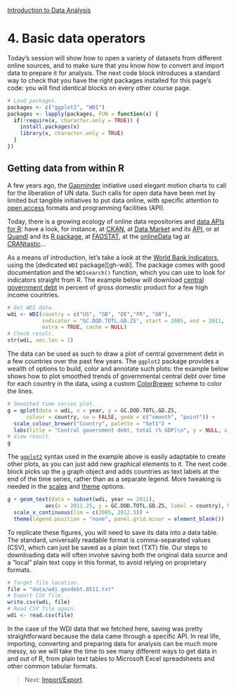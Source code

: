 <style>@import url(style.css);</style>
[Introduction to Data Analysis](index.html "Course index")

# 4. Basic data operators

[ckan]: http://ckan.org/
[cb]: http://colorbrewer2.org/
[ct]: http://crantastic.org/
[ct-onlinedata]: http://crantastic.org/tags/onlineData
[dm]: http://datamarket.com/
[dm-api]: https://github.com/DataMarket/rdatamarket#readme
[ggplot2]: http://docs.ggplot2.org/current/
[ggplot2-scale]: http://docs.ggplot2.org/current/scale_continuous.html
[ggplot2-theme]: http://docs.ggplot2.org/current/theme.html
[quandl]: http://www.quandl.com/
[quandl-r]: http://www.quandl.com/help/packages/r
[us-oa]: http://blogstats.wordpress.com/2013/05/10/managing-government-information-as-an-asset/

Today's session will show how to open a variety of datasets from different online sources, and to make sure that you know how to convert and import data to prepare it for analysis. The next code block introduces a standard way to check that you have the right packages installed for this page's code: you will find identical blocks on every other course page.

```r
# Load packages.
packages <- c("ggplot2", "WDI")
packages <- lapply(packages, FUN = function(x) {
  if(!require(x, character.only = TRUE)) {
    install.packages(x)
    library(x, character.only = TRUE)
  }
})
```

<!-- [my links](https://github.com/briatte/srqm/wiki/data) -->

## Getting data from within R

A few years ago, the [Gapminder](http://factbased.blogspot.fr/2012/07/convenient-access-to-gapminder-datasets.html) initiative used elegant motion charts to call for the liberation of UN data. Such calls for open data have been met by limited but tangible initiatives to put data online, with specific attention to [open access][us-oa] formats and programming facilities (API).

Today, there is a growing ecology of online data repositories and [data APIs for R][so-datR]: have a look, for instance, at [CKAN][ckan], at [Data Market][dm] and its [API][dm-api], or at [Quandl](http://www.quandl.com/) and its [R package][quandl-r], at [FAOSTAT](http://cran.r-project.org/web/packages/FAOSTAT/), at the [onlineData][ct-onlinedata] tag at [CRANtastic][ct]…

As a means of introduction, let's take a look at the [World Bank Indicators][wdi], using the [dedicated `WDI` package][gh-wdi]. The package comes with good documentation and the `WDIsearch()` function, which you can use to look for indicators straight from R. The example below will download [central government debt][wdi-cgd] in percent of gross domestic product for a few high income countries.

[so-datR]: http://stats.stackexchange.com/questions/12670/data-apis-feeds-available-as-packages-in-r
[wdi]: http://data.worldbank.org/about/data-overview/methodologies
[wdi-r]: https://github.com/vincentarelbundock/WDI
[wdi-cgd]: http://data.worldbank.org/indicator/GC.DOD.TOTL.GD.ZS

```r
# Get WDI data.
wdi <- WDI(country = c("US", "GB", "DE","FR", "GR"), 
           indicator = "GC.DOD.TOTL.GD.ZS", start = 2005, end = 2011, 
           extra = TRUE, cache = NULL)
# Check result.
str(wdi, vec.len = 1)
```

The data can be used as such to draw a plot of central government debt in a few countries over the past few years. The `ggplot2` package provides a wealth of options to build, color and annotate such plots: the example below shows how to plot smoothed trends of governmental central debt over time for each country in the data, using a custom [ColorBrewer][cb] scheme to color the lines.

```r
# Smoothed time series plot.
g = qplot(data = wdi, x = year, y = GC.DOD.TOTL.GD.ZS,
      colour = country, se = FALSE, geom = c("smooth", "point")) +
  scale_colour_brewer("Country", palette = "Set1") +
  labs(title = "Central government debt, total (% GDP)\n", y = NULL, x = NULL)
# View result.
g
```

The [`ggplot2`][ggplot2] syntax used in the example above is easily adaptable to create other plots, as you can just add new graphical elements to it. The next code block picks up the `g` graph object and adds countries as text labels at the end of the time series, rather than as a separate legend. More tweaking is needed in the [scales][ggplot2-scale] and [theme][ggplot2-theme] options.

```r
g + geom_text(data = subset(wdi, year == 2011), 
            aes(x = 2011.25, y = GC.DOD.TOTL.GD.ZS, label = country), hjust = 0) +
  scale_x_continuous(lim = c(2005, 2012.5)) +
  theme(legend.position = "none", panel.grid.minor = element_blank())
```

To replicate these figures, you will need to save its data into a data table. The standard, universally readable format is comma-separated values (CSV), which can just be saved as a plain text (TXT) file. Our steps to downloading data will often involve saving both the original data source and a "local" plain text copy in this format, to avoid relying on proprietary formats.

```r
# Target file location.
file = "data/wdi.govdebt.0511.txt"
# Export CSV file.
write.csv(wdi, file)
# Read CSV file again.
wdi <- read.csv(file)
```

In the case of the WDI data that we fetched here, saving was pretty straightforward because the data came through a specific API. In real life, importing, converting and preparing data for analysis can be much more messy, so we will take the time to see many different ways to get data in and out of R, from plain text tables to Microsoft Excel spreadsheets and other common tabular formats.

> Next: [Import/Export](041_dataio.html).
